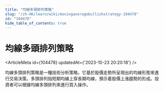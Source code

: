 ```yaml
---
title: "均線多頭排列策略"
slug: "/zh-HK/learn/wiki/movingaveragebullishstrategy-104478"
id: "104478"
hide_table_of_contents: true
---
```



# 均線多頭排列策略

<ArticleMeta id={104478} updatedAt={'2023-10-23 20:20:18'} />
<div className='border-solid border-b border-t-0 my-4 border-[var(--ifm-color-gray-300)]' />

均線多頭排列策略是一種技術分析策略，它基於股價走勢所呈現出的均線形態來進行交易決策。多頭排列指短期均線上穿長期均線，預示着股價上漲趨勢的形成。投資者可以根據均線多頭排列來進行買入操作。

